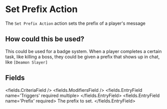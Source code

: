 
# Set Prefix Action 

The `Set Prefix Action` action sets the prefix of a player's message

## How could this be used?

This could be used for a badge system.
When a player completes a certain task, like killing a boss,
they could be given a prefix that shows up in chat, like `[Deamon Slayer]`


## Fields

<fields.CriteriaField />
<fields.ModifiersField />
<fields.EntryField name='Triggers' required multiple>
</fields.EntryField>
<fields.EntryField name='Prefix' required>
     The prefix to set.
</fields.EntryField>
